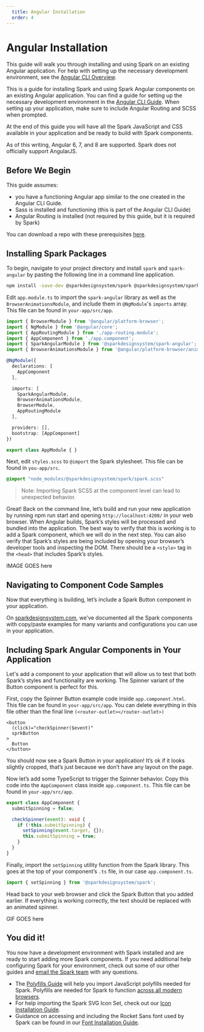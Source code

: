 ```yaml
---
  title: Angular Installation
  order: 4
---
```


# Angular Installation

This guide will walk you through installing
and using Spark on an existing Angular application.
For help with setting up the necessary
development environment, see the
[Angular CLI Overview](https://angular.io/cli).

This is a guide for installing Spark
and using Spark Angular components
on an existing Angular application.
You can find a guide for setting up
the necessary development
environment in the [Angular CLI Guide](https://angular.io/cli).
When setting up
your application, make sure to
include Angular Routing and
SCSS when prompted.

At the end of this guide you will have
all the Spark JavaScript and CSS
available in your application and
be ready to build with Spark components.

As of this writing, Angular 6, 7, and 8 are
supported. Spark does not officially support AngularJS.

## Before We Begin

This guide assumes:
 - you have a functioning Angular app
similar to the one created in the Angular CLI Guide.
- Sass is installed and functioning
(this is part of the Angular CLI Guide)
- Angular Routing is installed
(not required by this guide, but it is required by Spark)

You can download a repo
with these prerequisites
[here](https://github.com/sparkdesignsystem/spark-starter-angular).

## Installing Spark Packages

To begin, navigate to your project directory
and install `spark` and `spark-angular` by
pasting the following line in a
command line application.

``` bash
npm install -save-dev @sparkdesignsystem/spark @sparkdesignsystem/spark-angular
```

Edit `app.module.ts` to import the `spark-angular` library
as well as the `BrowserAnimationsModule`, and include
them in `@NgModule`'s `imports` array. This file can be
found in `your-app/src/app`.

``` typescript
import { BrowserModule } from '@angular/platform-browser';
import { NgModule } from '@angular/core';
import { AppRoutingModule } from './app-routing.module';
import { AppComponent } from './app.component';
import { SparkAngularModule } from '@sparkdesignsystem/spark-angular';
import { BrowserAnimationsModule } from '@angular/platform-browser/animations';

@NgModule({
  declarations: [
    AppComponent
  ],

  imports: [
    SparkAngularModule,
    BrowserAnimationsModule,
    BrowserModule,
    AppRoutingModule
  ],

  providers: [],
  bootstrap: [AppComponent]
})

export class AppModule { }
```

Next, edit `styles.scss` to `@import` the Spark
stylesheet. This file can be found in `you-app/src`.

``` scss
@import "node_modules/@sparkdesignsystem/spark/spark.scss"
```

> Note: Importing Spark SCSS at the component level can lead to unexpected behavior.

Great! Back on the command line, let’s build
and run your new application by running
npm run start and opening `http://localhost:4200/`
in your web browser. When Angular builds,
Spark’s styles will be processed and
bundled into the application. The best
way to verify that this is working is to
add a Spark component, which we will do in
the next step. You can also verify that
Spark’s styles are being included by
opening your browser’s developer tools and
inspecting the DOM. There should be a
`<style>` tag in the `<head>` that
includes Spark’s styles.

IMAGE GOES here

## Navigating to Component Code Samples

Now that everything is building, let’s include
a Spark Button component in your application.

On [sparkdesignsystem.com](https://sparkdesignsystem.com),
we’ve documented all
the Spark components with copy/paste examples
for many variants and configurations you can
use in your application.

## Including Spark Angular Components in Your Application

Let's add a component to your
application that will allow us to
test that both Spark’s styles and
functionality are working. The Spinner
variant of the Button component is perfect for this.

First, copy the Spinner Button example
code inside `app.component.html`. This file
can be found in `your-app/src/app`. You can
delete everything in this file other
than the final line `(<router-outlet></router-outlet>)`

``` markup
<button
  (click)="checkSpinner($event)"
  sprkButton
>
  Button
</button>
```

You should now see a Spark Button
in your application! It’s ok
if it looks slightly cropped,
that’s just because we don’t have
any layout on the page.

Now let’s add some TypeScript
to trigger the Spinner
behavior. Copy this code into
the `AppComponent` class inside
`app.component.ts`. This file can
be found in `your-app/src/app`.

``` typescript
export class AppComponent {
  submitSpinning = false;

  checkSpinner(event): void {
    if (!this.submitSpinning) {
      setSpinning(event.target, {});
      this.submitSpinning = true;
    }
  }
}
```

Finally, import the `setSpinning`
utility function from the Spark
library. This goes at the top
of your component’s `.ts` file,
in our case `app.component.ts`.

``` typescript
import { setSpinning } from '@sparkdesignsystem/spark';
```

Head back to your web browser and
click the Spark Button that you
added earlier. If everything is
working correctly, the text
should be replaced with an animated spinner.

GIF GOES here

## You did it!

You now have a development environment
with Spark installed and are ready to
start adding more Spark components.
If you need additional help
configuring Spark for your
environment, check out some of
our other guides and
[email the Spark team](mailto:sparkdesignsystem@quickenloans.com) with any questions.

- The [Polyfills Guide]() will help you import
JavaScript polyfills needed for Spark.
Polyfills are needed for Spark to function
[across all modern browsers]().
- For help importing the Spark SVG Icon Set,
check out our
[Icon Installation Guide](/installing-spark/installing-icons).
- Guidance on accessing and including the
Rocket Sans font used by Spark can
be found in our [Font Installation Guide](/installing-spark/installing-fonts).